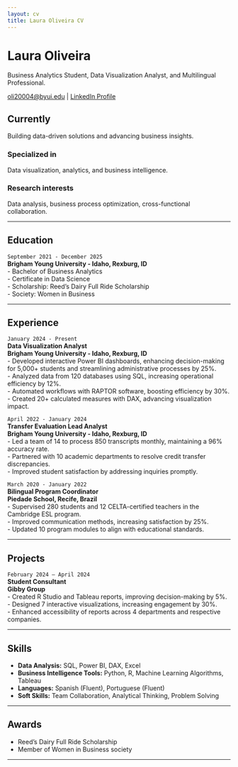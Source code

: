 ```yaml
---
layout: cv
title: Laura Oliveira CV
---
```

# Laura Oliveira
Business Analytics Student, Data Visualization Analyst, and Multilingual Professional.

<div id="webaddress">
<a href="mailto:oli20004@byui.edu">oli20004@byui.edu</a> |
<a href="https://www.linkedin.com/laura.oliveira">LinkedIn Profile</a>
</div>

## Currently
Building data-driven solutions and advancing business insights.

### Specialized in
Data visualization, analytics, and business intelligence.

### Research interests
Data analysis, business process optimization, cross-functional collaboration.

---

## Education

`September 2021 - December 2025`  
__Brigham Young University - Idaho, Rexburg, ID__  
- Bachelor of Business Analytics  
- Certificate in Data Science  
- Scholarship: Reed's Dairy Full Ride Scholarship  
- Society: Women in Business  

---

## Experience

`January 2024 - Present`  
__Data Visualization Analyst__  
**Brigham Young University - Idaho, Rexburg, ID**  
- Developed interactive Power BI dashboards, enhancing decision-making for 5,000+ students and streamlining administrative processes by 25%.  
- Analyzed data from 120 databases using SQL, increasing operational efficiency by 12%.  
- Automated workflows with RAPTOR software, boosting efficiency by 30%.  
- Created 20+ calculated measures with DAX, advancing visualization impact.

`April 2022 - January 2024`  
__Transfer Evaluation Lead Analyst__  
**Brigham Young University - Idaho, Rexburg, ID**  
- Led a team of 14 to process 850 transcripts monthly, maintaining a 96% accuracy rate.  
- Partnered with 10 academic departments to resolve credit transfer discrepancies.  
- Improved student satisfaction by addressing inquiries promptly.

`March 2020 - January 2022`  
__Bilingual Program Coordinator__  
**Piedade School, Recife, Brazil**  
- Supervised 280 students and 12 CELTA-certified teachers in the Cambridge ESL program.  
- Improved communication methods, increasing satisfaction by 25%.  
- Updated 10 program modules to align with educational standards.

---

## Projects

`February 2024 – April 2024`  
__Student Consultant__  
**Gibby Group**  
- Created R Studio and Tableau reports, improving decision-making by 5%.  
- Designed 7 interactive visualizations, increasing engagement by 30%.  
- Enhanced accessibility of reports across 4 departments and respective companies.

---

## Skills

- **Data Analysis:** SQL, Power BI, DAX, Excel  
- **Business Intelligence Tools:** Python, R, Machine Learning Algorithms, Tableau  
- **Languages:** Spanish (Fluent), Portuguese (Fluent)  
- **Soft Skills:** Team Collaboration, Analytical Thinking, Problem Solving  

---

## Awards
- Reed's Dairy Full Ride Scholarship  
- Member of Women in Business society  

---

<!-- Footer
Last updated: December 2024
-->
